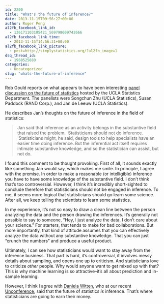 ```yaml
---
id: 2200
title: "What's the future of inference?"
date: 2013-11-15T09:56:27+00:00
author: Roger Peng
al2fb_facebook_link_id:
  - 136171103105421_569798609742666
al2fb_facebook_link_time:
  - 2013-11-15T14:56:31+00:00
al2fb_facebook_link_picture:
  - post=http://simplystatistics.org/?al2fb_image=1
dsq_thread_id:
  - 1968525880
categories:
  - Uncategorized
slug: "whats-the-future-of-inference"
---
```

Rob Gould reports on what appears to have been interesting [panel discussion on the future of statistics](http://citizen-statistician.org/2013/11/14/the-future-of-inference/) hosted by the UCLA Statistics Department. The panelists were Songchun Zhu (UCLA Statistics), Susan Paddock (RAND Corp.), and Jan de Leeuw (UCLA Statistics).

He describes Jan's thoughts on the future of inference in the field of statistics:

> Jan said that inference as an activity belongs in the substantive field that raised the problem.  Statisticians should not do inference.  Statisticians might, he said, design tools to help specialists have an easier time doing inference. But the inferential act itself requires intimate substantive knowledge, and so the statistician can assist, but not do.

I found this comment to be thought provoking. First of all, it sounds exactly like something Jan would say, which makes me smile. In principle, I agree with the premise. In order to make a reasonable (or intelligible) inference you have to have some knowledge of the substantive field. I don't think that's too controversial. However, I think it's incredibly short-sighted to conclude therefore that statisticians should not be engaged in inference. To me, it seems more logical that statisticians should go learn some science. After all, we keep telling the scientists to learn some statistics.

In my experience, it's not so easy to draw a clean line between the person analyzing the data and the person drawing the inferences. It's generally not possible to say to someone, "Hey, I just analyze the data, I don't care about your science." For starters, that tends to make for bad collaborations. But more importantly, that kind of attitude assumes that you can effectively analyze the data without any substantive knowledge. That you can just "crunch the numbers" and produce a useful product.

Ultimately, I can see how statisticians would want to stay away from the inference business. That part is hard, it's controversial, it involves messy details about sampling, and opens one up to criticism. And statisticians love to criticize _other_ people. Why would anyone want to get mixed up with that? This is why machine learning is so attractive--it's all about prediction and in-sample learning.

However, I think I agree with [Daniela Witten](http://www.biostat.washington.edu/~dwitten/), who at our recent [Unconference](http://simplystatistics.org/unconference/), said that the future of statistics _is_ inference. That's where statisticians are going to earn their money.
